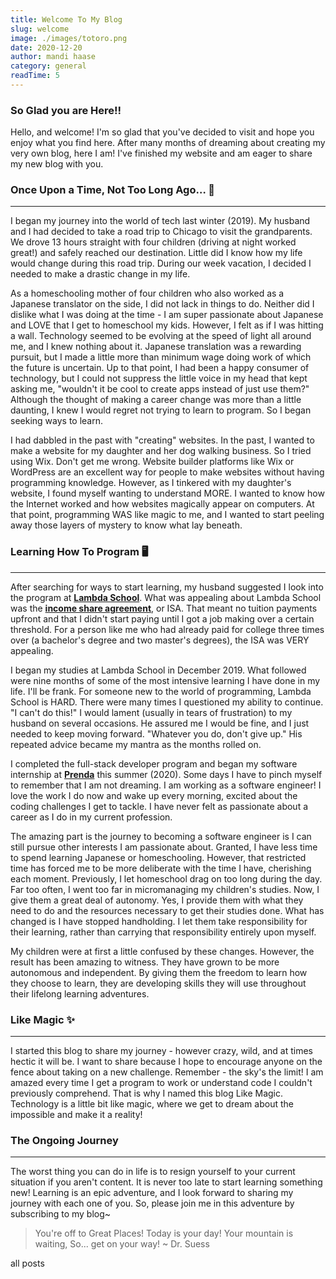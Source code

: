 ```yaml
---
title: Welcome To My Blog
slug: welcome
image: ./images/totoro.png
date: 2020-12-20
author: mandi haase
category: general
readTime: 5
---
```



<section className ="mdx-page" >

<h3 className="mdx-subtitle">So Glad you are Here!!</h3>

Hello, and welcome! I'm so glad that you've decided to visit and hope you enjoy what you find here.
After many months of dreaming about creating my very own blog, here I am! I've finished my website
and am eager to share my new blog with you.

<h3 className="mdx-subtitle">Once Upon a Time, Not Too Long Ago… 🌠</h3>

---

I began my journey into the world of tech last winter (2019). My husband and I had decided to take a road trip to Chicago to visit the grandparents. We drove 13 hours straight with four children (driving at night worked great!) and safely reached our destination. Little did I know how my life would change during this road trip. During our week vacation, I decided I needed to make a drastic change in my life.

As a homeschooling mother of four children who also worked as a Japanese translator on the side, I did not lack in things to do. Neither did I dislike what I was doing at the time - I am super passionate about Japanese and LOVE that I get to homeschool my kids. However, I felt as if I was hitting a wall. Technology seemed to be evolving at the speed of light all around me, and I knew nothing about it. Japanese translation was a rewarding pursuit, but I made a little more than minimum wage doing work of which the future is uncertain. Up to that point, I had been a happy consumer of technology, but I could not suppress the little voice in my head that kept asking me, "wouldn't it be cool to create apps instead of just use them?" Although the thought of making a career change was more than a little daunting, I knew I would regret not trying to learn to program. So I began seeking ways to learn.

I had dabbled in the past with "creating" websites. In the past, I wanted to make a website for my daughter and her dog walking business. So I tried using Wix. Don't get me wrong. Website builder platforms like Wix or WordPress are an excellent way for people to make websites without having programming knowledge. However, as I tinkered with my daughter's website, I found myself wanting to understand MORE. I wanted to know how the Internet worked and how websites magically appear on computers. At that point, programming WAS like magic to me, and I wanted to start peeling away those layers of mystery to know what lay beneath.

<h3 className="mdx-subtitle"> Learning How To Program 🖥️</h3>

---

After searching for ways to start learning, my husband suggested I look into the program at **[Lambda School](https://lambdaschool.com/)**. What was appealing about Lambda School was the **[income share agreement](https://lambdaschool.com/tuition/isa)**, or ISA. That meant no tuition payments upfront and that I didn't start paying until I got a job making over a certain threshold. For a person like me who had already paid for college three times over (a bachelor's degree and two master's degrees), the ISA was VERY appealing.

I began my studies at Lambda School in December 2019. What followed were nine months of some of the most intensive learning I have done in my life. I'll be frank. For someone new to the world of programming, Lambda School is HARD. There were many times I questioned my ability to continue. "I can't do this!" I would lament (usually in tears of frustration) to my husband on several occasions. He assured me I would be fine, and I just needed to keep moving forward. "Whatever you do, don't give up." His repeated advice became my mantra as the months rolled on.

I completed the full-stack developer program and began my software internship at **[Prenda](https://prendaschool.com/)** this summer (2020). Some days I have to pinch myself to remember that I am not dreaming. I am working as a software engineer! I love the work I do now and wake up every morning, excited about the coding challenges I get to tackle. I have never felt as passionate about a career as I do in my current profession.

The amazing part is the journey to becoming a software engineer is I can still pursue other interests I am passionate about. Granted, I have less time to spend learning Japanese or homeschooling. However, that restricted time has forced me to be more deliberate with the time I have, cherishing each moment. Previously, I let homeschool drag on too long during the day. Far too often, I went too far in micromanaging my children's studies. Now, I give them a great deal of autonomy. Yes, I provide them with what they need to do and the resources necessary to get their studies done. What has changed is I have stopped handholding. I let them take responsibility for their learning, rather than carrying that responsibility entirely upon myself.

My children were at first a little confused by these changes. However, the result has been amazing to witness. They have grown to be more autonomous and independent. By giving them the freedom to learn how they choose to learn, they are developing skills they will use throughout their lifelong learning adventures.

<h3 className="mdx-subtitle"> Like Magic ✨</h3>

---

I started this blog to share my journey - however crazy, wild, and at times hectic it will be. I want to share because I hope to encourage anyone on the fence about taking on a new challenge. Remember - the sky's the limit! I am amazed every time I get a program to work or understand code I couldn't previously comprehend. That is why I named this blog Like Magic. Technology is a little bit like magic, where we get to dream about the impossible and make it a reality!

<h3 className="mdx-subtitle"> The Ongoing Journey </h3>

---

The worst thing you can do in life is to resign yourself to your current situation if you aren't content. It is never too late to start learning something new! Learning is an epic adventure, and I look forward to sharing my journey with each one of you. So, please join me in this adventure by subscribing to my blog~

<blockquote >
  
You're off to Great Places!
Today is your day!
Your mountain is waiting,
So... get on your way!
~ Dr. Suess

</blockquote>

<Link to="/" className="btn center-btn">
  all posts
</Link>

</section>
